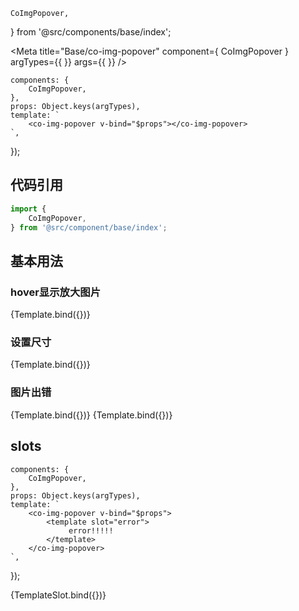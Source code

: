     CoImgPopover,
} from '@src/components/base/index';

<Meta
    title="Base/co-img-popover"
    component={ CoImgPopover }
    argTypes={{
    }}
    args={{
    }}
/>

    components: {
        CoImgPopover,
    },
    props: Object.keys(argTypes),
    template: `
        <co-img-popover v-bind="$props"></co-img-popover>
    `,
});

## 代码引用
```js
import {
    CoImgPopover,
} from '@src/component/base/index';
```

## 基本用法
### hover显示放大图片
<Canvas>
    <Story
        name="hover显示放大图片"
        args={{
            url: 'https://avatars.githubusercontent.com/u/19482744?v=4',
        }}
    >
        {Template.bind({})}
    </Story>
</Canvas>


### 设置尺寸

<Canvas>
    <Story
        name="设置尺寸"
        args={{
            url: 'https://avatars.githubusercontent.com/u/19482744?v=4',
            imgStyle: {
                width: '150px',
                height: '150px',
            },
            previewStyle: {
                width: '400px',
                height: '400px',
            }
        }}
    >
        {Template.bind({})}
    </Story>
</Canvas>


### 图片出错

<Canvas>
    <Story
        name="展示默认的错误图"
        args={{
            url: '展示默认的错误图',
        }}
    >
        {Template.bind({})}
    </Story>
    <Story
        name="展示iconfont"
        args={{
            url: 'https://xxxxxx',
            errorIcon: 'el-icon-error'
        }}
    >
        {Template.bind({})}
    </Story>
</Canvas>

## slots

    components: {
        CoImgPopover,
    },
    props: Object.keys(argTypes),
    template: `
        <co-img-popover v-bind="$props">
            <template slot="error">
                 error!!!!!
            </template>
        </co-img-popover>
    `,
});

<Canvas>
    <Story
        name="error插槽"
        args={{
            url: 'https://xxxxxx',
        }}
    >
        {TemplateSlot.bind({})}
    </Story>
</Canvas>

<ArgsTable of={CoImgPopover} />
